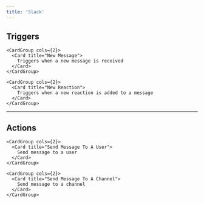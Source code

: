 ```yaml
---
title: 'Slack'
---
```


## Triggers


    <CardGroup cols={2}>
      <Card title="New Message">
        Triggers when a new message is received
      </Card>
    </CardGroup>
  
    <CardGroup cols={2}>
      <Card title="New Reaction">
        Triggers when a new reaction is added to a message
      </Card>
    </CardGroup>
  

---

## Actions


    <CardGroup cols={2}>
      <Card title="Send Message To A User">
        Send message to a user
      </Card>
    </CardGroup>
  
    <CardGroup cols={2}>
      <Card title="Send Message To A Channel">
        Send message to a channel
      </Card>
    </CardGroup>
  
